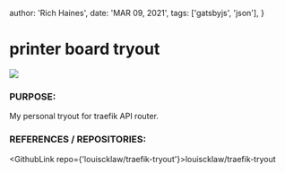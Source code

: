 
  author: 'Rich Haines',
  date: 'MAR 09, 2021',
  tags: ['gatsbyjs', 'json'],
}

# printer board tryout

![](/assets/79d8c82649563e29b20c231b6bfd1efd.svg)

### PURPOSE:

My personal tryout for traefik API router.

### REFERENCES / REPOSITORIES:

<GithubLink repo={'louiscklaw/traefik-tryout'}>louiscklaw/traefik-tryout</GithubLink>

